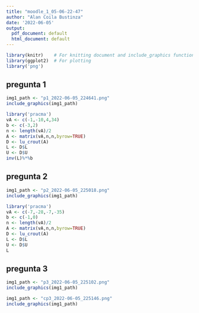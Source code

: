 ```yaml
---
title: "moodle_1_05-06-22-47"
author: "Alan Coila Bustinza"
date: '2022-06-05'
output:
  pdf_document: default
  html_document: default
---
```



```r
library(knitr)    # For knitting document and include_graphics function
library(ggplot2)  # For plotting
library('png') 
```


## pregunta 1

```r
img1_path <- "p1_2022-06-05_224641.png"
include_graphics(img1_path)
```


```r
library('pracma')
vA <- c(-1,-10,4,34)
b <- c(-3,2)
n <- length(vA)/2
A <- matrix(vA,n,n,byrow=TRUE)
D <- lu_crout(A)
L <- D$L
U <- D$U
inv(L)%*%b

```


## pregunta 2

```r
img1_path <- "p2_2022-06-05_225018.png"
include_graphics(img1_path)
```

```r
library('pracma')
vA <- c(-7,-28,-7,-35)
b <- c(-1,0)
n <- length(vA)/2
A <- matrix(vA,n,n,byrow=TRUE)
D <- lu_crout(A)
L <- D$L
U <- D$U
L
```

## pregunta 3

```r
img1_path <- "p3_2022-06-05_225102.png"
include_graphics(img1_path)
```

```r
img1_path <- "cp3_2022-06-05_225146.png"
include_graphics(img1_path)
```
